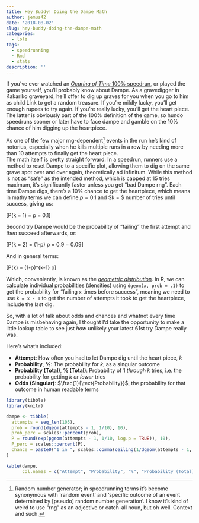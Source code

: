 ```yaml
---
title: Hey Buddy! Doing the Dampe Math
author: jemus42
date: '2018-08-02'
slug: hey-buddy-doing-the-dampe-math
categories:
  - lolz
tags:
  - speedrunning
  - Rmd
  - stats
description: ''
---
```


If you've ever watched an [*Ocarina of Time* 100% speedrun][oot100], or played the game yourself, you'll probably know about Dampe. As a gravedigger in Kakariko graveyard, he'll offer to dig up graves for you when you go to him as child Link to get a random treasure. If you're mildly lucky, you'll get enough rupees to try again. If you're really lucky, you'll get the heart piece.  
The latter is obviously part of the 100% definition of the game, so hundo speedruns sooner or later have to face dampe and gamble on the 10% chance of him digging up the heartpiece.

As one of the few major rng-dependent[^rng] events in the run he's kind of notorius, especially when he kills multiple runs in a row by needing more than 10 attempts to finally get the heart piece.  
The math itself is pretty straight forward: In a speedrun, runners use a method to reset Dampe to a specific plot, allowing them to dig on the same grave spot over and over again, theoretically ad infinitum. While this method is not as "safe" as the intended method, which is capped at 15 tries maximum, it's significantly faster unless you get "bad Dampe rng". Each time Dampe digs, there's a 10% chance to get the heartpiece, which means in mathy terms we can define $p = 0.1$ and $k = $ number of tries until success, giving us:

\[P(k = 1) = p = 0.1\]

Second try Dampe would be the probability of "failing" the first attempt and *then* succeed afterwards, or:

\[P(k = 2) = (1-p) \times p = 0.9 \times 0.1 = 0.09\]

And in general terms:

\[P(k) = (1-p)^{k-1} \times p\]

Which, conveniently, is known as the [*geometric distribution*](https://en.wikipedia.org/wiki/Geometric_distribution). In R, we can calculate individual probabilities (densities) using `dgeom(x, prob = .1)` to get the probability for "failing `x` times before success", meaning we need to use `k = x - 1` to get the number of attempts it took to get the heartpiece, include the last dig.  

So, with a lot of talk about odds and chances and whatnot every time Dampe is misbehaving again, I thought I'd take the opportunity to make a little lookup table to see just *how* unlikely your latest 61st try Dampe really was.

Here's what's included:

- **Attempt**: How often you had to let Dampe dig until the heart piece, $k$
- **Probability**, **%**: The probability for $k$, as a singular outcome
- **Probability (Total)**, **% (Total)**: Probability of $1$ *through* $k$ tries, i.e. the probability for getting $k$ *or lower* tries
- **Odds (Singular)**: $\frac{1}{\text{Probability}}$, the probability for that outcome in human readable terms

```r
library(tibble)
library(knitr)

dampe <- tibble(
  attempts = seq_len(105),
  prob = round(dgeom(attempts - 1, 1/10), 10),
  prob_perc = scales::percent(prob),
  P = round(exp(pgeom(attempts - 1, 1/10, log.p = TRUE)), 10),
  P_perc = scales::percent(P),
  chance = paste0("1 in ", scales::comma(ceiling(1/dgeom(attempts - 1, 1/10))))
)

kable(dampe, 
      col.names = c("Attempt", "Probability", "%", "Probability (Total)", "% (Total)", "Odds (Singular)"))
```


[^rng]: Random number generator; in speedrunning terms it's become synonymous with 'random event' and 'specific outcome of an event determined by [pseudo] random number generation'. I know it's kind of weird to use "rng" as an adjective or catch-all noun, but oh well. Context and such.

[oot100]: https://www.speedrun.com/oot#100
